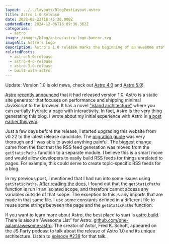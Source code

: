 ```yaml
---
layout: ../../layouts/BlogPostLayout.astro
title: Astro 1.0 Release
date: 2022-08-23T16:45:38.000Z
updatedDate: 2024-12-06T16:09:36.362Z
categories:
  - astro
image: /images/blog/astro/astro-logo-banner.svg
imageAlt: Astro's Logo
description: Astro's 1.0 release marks the beginning of an awesome static site generator.
relatedPosts:
  - astro-5-0-release
  - astro-4-0-release
  - astro-3-0-release
  - built-with-astro
---
```

Update: Version 1.0 is old news, check out [Astro 4.0](../astro-4-0-release/) and [Astro 5.0](../astro-5-0-release/)!

[Astro](../astro/) [recently announced](https://astro.build/blog/astro-1/) that it had released
version 1.0. Astro is a static site generator that focuses on performance and
shipping minimal JavaScript to the browser. It has a novel
["island architecture"](https://docs.astro.build/en/concepts/islands/)
where you can partially hydrate a page with interactivity.
In fact, Astro is the very thing generating this blog. I wrote about my initial
experience with Astro in [a post earlier this year](/blog/built-with-astro/).

<NewsletterForm />

Just a few days before the release, I started upgrading this website from v0.22
to the latest release candidate. The [migration guide](https://docs.astro.build/en/guides/upgrade-to/v1/)
was very thorough and I was able to avoid anything painful. The biggest change
came from the fact that the RSS feed generation was moved from the `getStaticPaths`
function to a separate module. I believe this is a smart move and would allow
developers to easily build RSS feeds for things unrelated to pages. For example,
this could serve to create topic-specific RSS feeds for a blog.

<RandomSupport />

In my previous post, I mentioned that I had run into some issues using `getStaticPaths`.
[After reading the docs](https://docs.astro.build/en/reference/api-reference/#getstaticpaths),
I found out that the `getStaticPaths` function is run in an isolated scope, and
therefore cannot access any variables outside of that scope. The exception to this
is any imports that are made in that same file. I use some constants defined
in a different file to reuse some strings between the page and the `getStaticPaths`
function.

If you want to learn more about Astro, the best place to start is [astro.build](https://astro.build/).
There is also an "Awesome List" for Astro: [github.com/one-aalam/awesome-astro](https://github.com/one-aalam/awesome-astro).
The creator of Astor, Fred K. Schott, appeared on the JS Party podcast to talk
about the release of Astro 1.0 and its unique architecture. Listen to
[episode #238](https://changelog.com/jsparty/238) for that talk.
